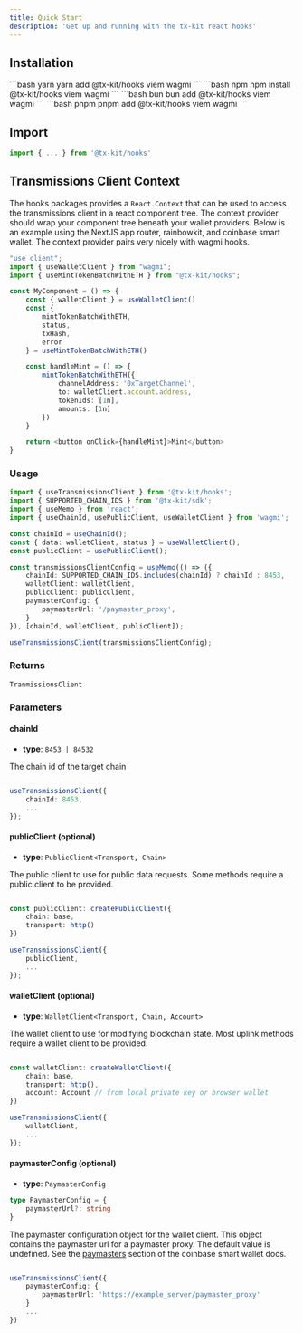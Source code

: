 ```yaml
---
title: Quick Start
description: 'Get up and running with the tx-kit react hooks'
---
```



## Installation

<CodeGroup>
```bash yarn 
yarn add @tx-kit/hooks viem wagmi
```
```bash npm 
npm install @tx-kit/hooks viem wagmi
```
```bash bun 
bun add @tx-kit/hooks viem wagmi
```
```bash pnpm 
pnpm add @tx-kit/hooks viem wagmi
```
</CodeGroup>

## Import

```javascript
import { ... } from '@tx-kit/hooks'
```

## Transmissions Client Context

The hooks packages provides a `React.Context` that can be used to access the transmissions client in a react component tree. The context provider should wrap your component tree beneath your wallet providers.
Below is an example using the NextJS app router, rainbowkit, and coinbase smart wallet. The context provider pairs very nicely with wagmi hooks.
<CodeGroup>
```typescript Component.tsx
"use client";
import { useWalletClient } from "wagmi";
import { useMintTokenBatchWithETH } from "@tx-kit/hooks";

const MyComponent = () => {
    const { walletClient } = useWalletClient()
    const { 
        mintTokenBatchWithETH, 
        status, 
        txHash,
        error 
    } = useMintTokenBatchWithETH()

    const handleMint = () => {
        mintTokenBatchWithETH({
            channelAddress: '0xTargetChannel',
            to: walletClient.account.address,
            tokenIds: [1n],
            amounts: [1n]
        })
    }

    return <button onClick={handleMint}>Mint</button>
}
```
<ContextConfigSnippet/>
</CodeGroup>

### Usage

```typescript
import { useTransmissionsClient } from '@tx-kit/hooks';
import { SUPPORTED_CHAIN_IDS } from '@tx-kit/sdk';
import { useMemo } from 'react';
import { useChainId, usePublicClient, useWalletClient } from 'wagmi';

const chainId = useChainId();
const { data: walletClient, status } = useWalletClient();
const publicClient = usePublicClient();

const transmissionsClientConfig = useMemo(() => ({
    chainId: SUPPORTED_CHAIN_IDS.includes(chainId) ? chainId : 8453,
    walletClient: walletClient,
    publicClient: publicClient,
    paymasterConfig: {
        paymasterUrl: '/paymaster_proxy',
    }
}), [chainId, walletClient, publicClient]);

useTransmissionsClient(transmissionsClientConfig);
```
### Returns
```TranmissionsClient```

### Parameters

#### chainId
- **type**: `8453 | 84532`

The chain id of the target chain
```typescript

useTransmissionsClient({
    chainId: 8453,
    ...
});
```

#### publicClient (optional)
- **type**: `PublicClient<Transport, Chain>`

The public client to use for public data requests. Some methods require a public client to be provided.
```typescript

const publicClient: createPublicClient({
    chain: base,
    transport: http()
})

useTransmissionsClient({
    publicClient,
    ...
});
```

#### walletClient (optional)
- **type**: `WalletClient<Transport, Chain, Account>`

The wallet client to use for modifying blockchain state. Most uplink methods require a wallet client to be provided.
```typescript

const walletClient: createWalletClient({
    chain: base,
    transport: http(),
    account: Account // from local private key or browser wallet
})

useTransmissionsClient({
    walletClient,
    ...
});
```

#### paymasterConfig (optional)
- **type**: `PaymasterConfig`

```typescript
type PaymasterConfig = {
    paymasterUrl?: string
}
```

The paymaster configuration object for the wallet client. This object contains the paymaster url for a paymaster proxy. The default value is undefined.
See the [paymasters](https://www.smartwallet.dev/guides/paymasters) section of the coinbase smart wallet docs.

```typescript

useTransmissionsClient({
    paymasterConfig: {
        paymasterUrl: 'https://example_server/paymaster_proxy'
    }
    ...
})
```